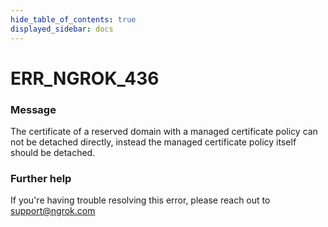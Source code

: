 ```yaml
---
hide_table_of_contents: true
displayed_sidebar: docs
---
```



# ERR_NGROK_436

### Message

The certificate of a reserved domain with a managed certificate policy can not be detached directly, instead the managed certificate policy itself should be detached.

### Further help

If you're having trouble resolving this error, please reach out to [support@ngrok.com](mailto:support@ngrok.com?subject=Help%20with%20ERR_NGROK_436)

<ErrorDetails error="err_ngrok_436" />
